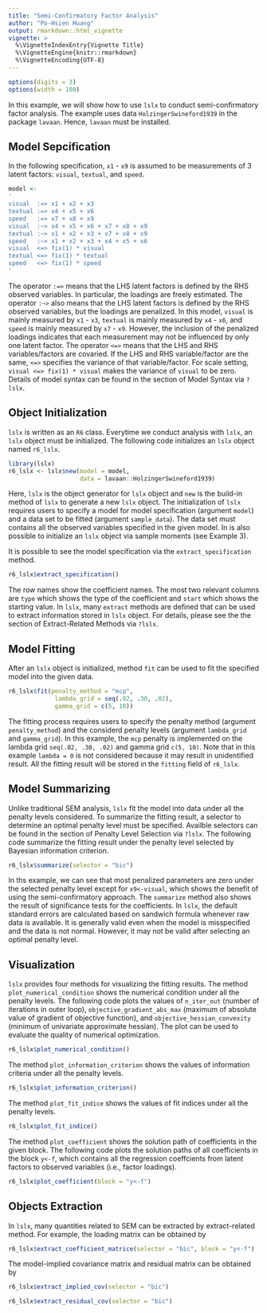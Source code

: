 ```yaml
---
title: "Semi-Confirmatory Factor Analysis"
author: "Po-Hsien Huang"
output: rmarkdown::html_vignette
vignette: >
  %\VignetteIndexEntry{Vignette Title}
  %\VignetteEngine{knitr::rmarkdown}
  %\VignetteEncoding{UTF-8}
---
```

```r
options(digits = 3)
options(width = 100)
```

In this example, we will show how to use `lslx` to conduct semi-confirmatory factor analysis.
The example uses data `HolzingerSwineford1939` in the package `lavaan`.
Hence, `lavaan` must be installed.

## Model Sepcification
In the following specification, `x1` - `x9` is assumed to be measurements of 3 latent factors: `visual`, `textual`, and `speed`.
```r
model <-
'
visual  :=> x1 + x2 + x3
textual :=> x4 + x5 + x6
speed   :=> x7 + x8 + x9
visual  :~> x4 + x5 + x6 + x7 + x8 + x9 
textual :~> x1 + x2 + x3 + x7 + x8 + x9 
speed   :~> x1 + x2 + x3 + x4 + x5 + x6 
visual  <=> fix(1) * visual
textual <=> fix(1) * textual
speed   <=> fix(1) * speed
'
```
The operator `:=>` means that the LHS latent factors is defined by the RHS observed variables.
In particular, the loadings are freely estimated.
The operator `:~>` also means that the LHS latent factors is defined by the RHS observed variables, but the loadings are penalized.
In this model, `visual` is mainly measured by `x1` - `x3`, `textual` is mainly measured by `x4` - `x6`, and `speed` is mainly measured by `x7` - `x9`.
However, the inclusion of the penalized loadings indicates that each measurement may not be influenced by only one latent factor. 
The operator `<=>` means that the LHS and RHS variables/factors are covaried.
If the LHS and RHS variable/factor are the same, `<=>` specifies the variance of that variable/factor.
For scale setting, `visual <=> fix(1) * visual` makes the variance of `visual` to be zero.
Details of model syntax can be found in the section of Model Syntax via `?lslx`.

## Object Initialization
`lslx` is written as an `R6` class.
Everytime we conduct analysis with `lslx`, an `lslx` object must be initialized.
The following code initializes an `lslx` object named `r6_lslx`.
```r
library(lslx)
r6_lslx <- lslx$new(model = model,
                    data = lavaan::HolzingerSwineford1939)
```
Here, `lslx` is the object generator for `lslx` object and `new` is the build-in method of `lslx` to generate a new `lslx` object.
The initialization of `lslx` requires users to specify a model for model specification (argument `model`) and a data set to be fitted (argument `sample_data`).
The data set must contains all the observed variables specified in the given model.
In is also possible to initialize an `lslx` object via sample moments (see Example 3).

It is possible to see the model specification via the `extract_specification` method.
```r
r6_lslx$extract_specification()
```
The row names show the coefficient names. 
The most two relevant columns are `type` which shows the type of the coefficient and `start` which shows the starting value.
In `lslx`, many `extract` methods are defined that can be used to extract information stored in `lslx` object.
For details, please see the the section of Extract-Related Methods via `?lslx`.

## Model Fitting
After an `lslx` object is initialized, method `fit` can be used to fit the specified model into the given data.
```r
r6_lslx$fit(penalty_method = "mcp",
             lambda_grid = seq(.02, .30, .02),
             gamma_grid = c(5, 10))
```
The fitting process requires users to specify the penalty method (argument `penalty_method`) and the considerd penalty levels (argument `lambda_grid` and `gamma_grid`).
In this example, the `mcp` penalty is implemented on the lambda grid `seq(.02, .30, .02)` and gamma grid `c(5, 10)`.
Note that in this example `lambda = 0` is not considered because it may result in unidentified result.
All the fitting result will be stored in the `fitting` field of `r6_lslx`.


## Model Summarizing
Unlike traditional SEM analysis, `lslx` fit the model into data under all the penalty levels considered.
To summarize the fitting result, a selector to determine an optimal penalty level must be specified.
Availble selectors can be found in the section of Penalty Level Selection via `?lslx`.
The following code summarize the fitting result under the penalty level selected by Bayesian information criterion.
```r
r6_lslx$summarize(selector = "bic")
```
In ths example, we can see that most penalized parameters are zero under the selected penalty level except for `x9<-visual`, which shows the benefit of using the semi-confirmatory approach.
The `summarize` method also shows the result of significance tests for the coefficients.
In `lslx`, the default standard errors are calculated based on sandwich formula whenever raw data is available.
It is generally valid even when the model is misspecified and the data is not normal.
However, it may not be valid after selecting an optimal penalty level.


## Visualization
`lslx` provides four methods for visualizing the fitting results.
The method `plot_numerical_condition` shows the numerical condition under all the penalty levels.
The following code plots the values of `n_iter_out` (number of iterations in outer loop), `objective_gradient_abs_max` (maximum of absolute value of gradient of objective function), and `objective_hessian_convexity` (minimum of univariate approximate hessian).
The plot can be used to evaluate the quality of numerical optimization.
```r
r6_lslx$plot_numerical_condition()
```


The method `plot_information_criterion` shows the values of information criteria under all the penalty levels.
```r
r6_lslx$plot_information_criterion()
```

The method `plot_fit_indice` shows the values of fit indices under all the penalty levels.
```r
r6_lslx$plot_fit_indice()
```


The method `plot_coefficient` shows the solution path of coefficients in the given block.
The following code plots the solution paths of all coefficients in the block `y<-f`, which contains all the regression coeffcients from latent factors to observed variables (i.e., factor loadings).
```r
r6_lslx$plot_coefficient(block = "y<-f")
```

## Objects Extraction
In `lslx`, many quantities related to SEM can be extracted by extract-related method.
For example, the loading matrix can be obtained by
```r
r6_lslx$extract_coefficient_matrice(selector = "bic", block = "y<-f")
```
The model-implied covariance matrix and residual matrix can be obtained by 
```r
r6_lslx$extract_implied_cov(selector = "bic")
```
```r
r6_lslx$extract_residual_cov(selector = "bic")
```